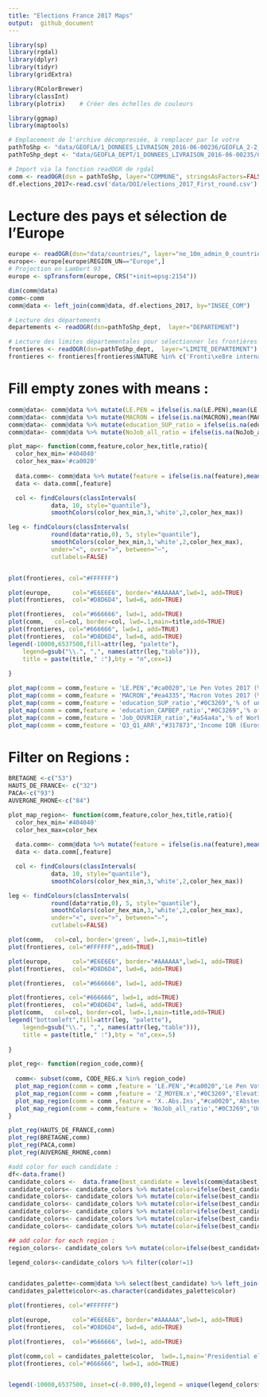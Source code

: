 ```yaml
---
title: "Elections France 2017 Maps"
output:  github_document
---
```


```r
library(sp)
library(rgdal)
library(dplyr)
library(tidyr)
library(gridExtra)

library(RColorBrewer)
library(classInt)
library(plotrix)    # Créer des échelles de couleurs

library(ggmap)
library(maptools)
```

```r
# Emplacement de l'archive décompressée, à remplacer par le votre
pathToShp <- "data/GEOFLA/1_DONNEES_LIVRAISON_2016-06-00236/GEOFLA_2-2_SHP_LAMB93_FR-ED161/COMMUNE/"
pathToShp_dept <- "data/GEOFLA_DEPT/1_DONNEES_LIVRAISON_2016-06-00235/GEOFLA_2-2_SHP_LAMB93_FR-ED161/DEPARTEMENT"
```

```r
# Import via la fonction readOGR de rgdal
comm <- readOGR(dsn = pathToShp, layer="COMMUNE", stringsAsFactors=FALSE)
df.elections_2017<-read.csv('data/DOI/elections_2017_First_round.csv')
```
# Lecture des pays et sélection de l'Europe
```r
europe <- readOGR(dsn="data/countries/", layer="ne_10m_admin_0_countries")
europe<- europe[europe$REGION_UN=="Europe",]
# Projection en Lambert 93
europe <- spTransform(europe, CRS("+init=epsg:2154"))
```



```r
dim(comm@data)
comm<-comm
comm@data <- left_join(comm@data, df.elections_2017, by="INSEE_COM")
```



```r
# Lecture des départements
departements <- readOGR(dsn=pathToShp_dept,  layer="DEPARTEMENT")

# Lecture des limites départementales pour sélectionner les frontières
frontieres <- readOGR(dsn=pathToShp_dept,  layer="LIMITE_DEPARTEMENT")
frontieres <- frontieres[frontieres$NATURE %in% c('Fronti\xe8re internationale','Limite c\xf4ti\xe8re'),]
```


# Fill empty zones with means :
```r

comm@data<- comm@data %>% mutate(LE.PEN = ifelse(is.na(LE.PEN),mean(LE.PEN,na.rm=TRUE),LE.PEN))
comm@data<- comm@data %>% mutate(MACRON = ifelse(is.na(MACRON),mean(MACRON,na.rm=TRUE),MACRON))
comm@data<- comm@data %>% mutate(education_SUP_ratio = ifelse(is.na(education_SUP_ratio),mean(education_SUP_ratio,na.rm=TRUE),education_SUP_ratio))
comm@data<- comm@data %>% mutate(NoJob_all_ratio = ifelse(is.na(NoJob_all_ratio),mean(NoJob_all_ratio,na.rm=TRUE),NoJob_all_ratio))


```

```r

plot_map<- function(comm,feature,color_hex,title,ratio){
  color_hex_min='#404040'
  color_hex_max='#ca0020'
  
  data.comm<- comm@data %>% mutate(feature = ifelse(is.na(feature),mean(feature),feature))
  data <- data.comm[,feature]

  col <- findColours(classIntervals(
            data, 10, style="quantile"),
            smoothColors(color_hex_min,3,'white',2,color_hex_max))

leg <- findColours(classIntervals(
            round(data*ratio,0), 5, style="quantile"),
            smoothColors(color_hex_min,3,'white',2,color_hex_max),
            under="<", over=">", between="–",
            cutlabels=FALSE)


plot(frontieres, col="#FFFFFF")

plot(europe,      col="#E6E6E6", border="#AAAAAA",lwd=1, add=TRUE)
plot(frontieres,  col="#D8D6D4", lwd=6, add=TRUE)

plot(frontieres,  col="#666666", lwd=1, add=TRUE)
plot(comm,   col=col, border=col, lwd=.1,main=title,add=TRUE)
plot(frontieres, col="#666666", lwd=1, add=TRUE)
plot(frontieres,  col="#D8D6D4", lwd=6, add=TRUE)
legend(-10000,6537500,fill=attr(leg, "palette"),
    legend=gsub("\\.", ",", names(attr(leg,"table"))),
    title = paste(title," :"),bty = "n",cex=1)
  
}
```



```r

plot_map(comm = comm,feature = 'LE.PEN',"#ca0020",'Le Pen Votes 2017 (%)',ratio=100)
plot_map(comm = comm,feature = 'MACRON',"#ea4335",'Macron Votes 2017 (%)',ratio=100)
plot_map(comm = comm,feature = 'education_SUP_ratio',"#0C3269",'% of university degree in active population (2013)',ratio=100)
plot_map(comm = comm,feature = 'education_CAPBEP_ratio',"#0C3269",'% of vocational degree in active population (2013)',ratio=100)
plot_map(comm = comm,feature = 'Job_OUVRIER_ratio',"#a54a4a",'% of Worker amongst working population',ratio=100)
plot_map(comm = comm,feature = 'Q3_Q1_ARR',"#317873",'Income IQR (Euros)',ratio=1)

```

# Filter on Regions :

```r
BRETAGNE <-c("53")
HAUTS_DE_FRANCE<- c("32")
PACA<-c("93")
AUVERGNE_RHONE<-c("84")
```

```r
plot_map_region<- function(comm,feature,color_hex,title,ratio){
  color_hex_min='#404040'
  color_hex_max=color_hex
  
  data.comm<- comm@data %>% mutate(feature = ifelse(is.na(feature),mean(feature),feature))
  data <- data.comm[,feature]

  col <- findColours(classIntervals(
            data, 10, style="quantile"),
            smoothColors(color_hex_min,3,'white',2,color_hex_max))

leg <- findColours(classIntervals(
            round(data*ratio,0), 5, style="quantile"),
            smoothColors(color_hex_min,3,'white',2,color_hex_max),
            under="<", over=">", between="–",
            cutlabels=FALSE)

plot(comm,   col=col, border='green', lwd=.1,main=title)
plot(frontieres, col="#FFFFFF",,add=TRUE)

plot(europe,      col="#E6E6E6", border="#AAAAAA",lwd=1, add=TRUE)
plot(frontieres,  col="#D8D6D4", lwd=6, add=TRUE)

plot(frontieres,  col="#666666", lwd=1, add=TRUE)

plot(frontieres, col="#666666", lwd=1, add=TRUE)
plot(frontieres,  col="#D8D6D4", lwd=6, add=TRUE)
plot(comm,   col=col, border=col, lwd=.1,main=title,add=TRUE)
legend("bottomleft",fill=attr(leg, "palette"),
    legend=gsub("\\.", ",", names(attr(leg,"table"))),
    title = paste(title," :"),bty = "n",cex=.5)
  
}
```

```r

plot_reg<- function(region_code,comm){
 
  comm<- subset(comm, CODE_REG.x %in% region_code)
  plot_map_region(comm = comm ,feature = 'LE.PEN',"#ca0020",'Le Pen Votes 2017 (%)',ratio=100)
  plot_map_region(comm = comm ,feature = 'Z_MOYEN.x',"#0C3269",'Elevation (meters)',ratio=.1)
  plot_map_region(comm = comm ,feature = 'X..Abs.Ins',"#ca0020",'Abstention (%)',ratio=1)
  plot_map_region(comm = comm,feature = 'NoJob_all_ratio',"#0C3269",'Unemployment (%)',ratio=100)
}
```

```r
plot_reg(HAUTS_DE_FRANCE,comm)
plot_reg(BRETAGNE,comm)
plot_reg(PACA,comm)
plot_reg(AUVERGNE_RHONE,comm)
```


```r
#add color for each candidate :
df<-data.frame()
candidate_colors <-  data.frame(best_candidate = levels(comm@data$best_candidate),color='grey')
candidate_colors<- candidate_colors %>% mutate(color=ifelse(best_candidate=='MACRON','#ecad31',color))
candidate_colors<- candidate_colors %>% mutate(color=ifelse(best_candidate=='LE.PEN','#767374',color))
candidate_colors<- candidate_colors %>% mutate(color=ifelse(best_candidate=='FILLON','#1d88be',color))
candidate_colors<- candidate_colors %>% mutate(color=ifelse(best_candidate=='MÉLENCHON','#ec6a56',color))
candidate_colors<- candidate_colors %>% mutate(color=ifelse(best_candidate=='HAMON','#e97ba9',color))
candidate_colors<- candidate_colors %>% mutate(color=ifelse(best_candidate=='LASSALLE','#a9cfe2',color))

## add color for each region :
region_colors<- candidate_colors %>% mutate(color=ifelse(best_candidate=='LASSALLE','#a9cfe2',color))

legend_colors<-candidate_colors %>% filter(color!=1)


candidates_palette<-comm@data %>% select(best_candidate) %>% left_join(.,candidate_colors,by='best_candidate') 
candidates_palette$color<-as.character(candidates_palette$color)

plot(frontieres, col="#FFFFFF")

plot(europe,      col="#E6E6E6", border="#AAAAAA",lwd=1, add=TRUE)
plot(frontieres,  col="#D8D6D4", lwd=6, add=TRUE)

plot(frontieres,  col="#666666", lwd=1, add=TRUE)

plot(comm,col = candidates_palette$color,  lwd=.1,main='Presidential election 2017 - First Round',add=TRUE)
plot(frontieres, col="#666666", lwd=1, add=TRUE)


legend(-10000,6537500, inset=c(-0.000,0),legend = unique(legend_colors$best_candidate), fill=unique(legend_colors$color),bty = "n",cex=1)


```





